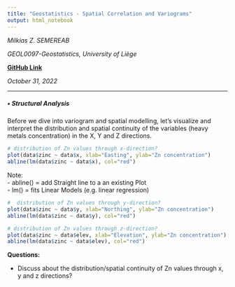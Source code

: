 ```yaml
---
title: "Geostatistics - Spatial Correlation and Variograms"
output: html_notebook
---
```


*Milkias Z. SEMEREAB*

*GEOL0097-Geostatistics, University of Liège*

**[GitHub Link](https://github.com/milkiaszerai/geol-0097-geostatistics)**

*October 31, 2022*

------------------------------------------------------------------------


##### **• Structural Analysis**

Before we dive into variogram and spatial modelling, let's visualize and interpret the distribution and spatial continuity of the variables (heavy metals concentration) in the X, Y and Z directions. 

```r
# distribution of Zn values through x-direction?
plot(data$zinc ~ data$x, xlab="Easting", ylab="Zn concentration")
abline(lm(data$zinc ~ data$x), col="red")
```
Note:    
- abline() = add Straight line to a an existing Plot    
- lm() = fits Linear Models (e.g. linear regression)


 
```r
#  distribution of Zn values through y-direction?
plot(data$zinc ~ data$y, xlab="Northing", ylab="Zn concentration")
abline(lm(data$zinc ~ data$y), col="red")
```

```r
# distribution of Zn values through z-direction?
plot(data$zinc ~ data$elev, xlab="Elevation", ylab="Zn concentration")
abline(lm(data$zinc ~ data$elev), col="red")
```

**Questions:**

- Discuss about the distribution/spatial continuity of Zn values through x, y and z directions?


